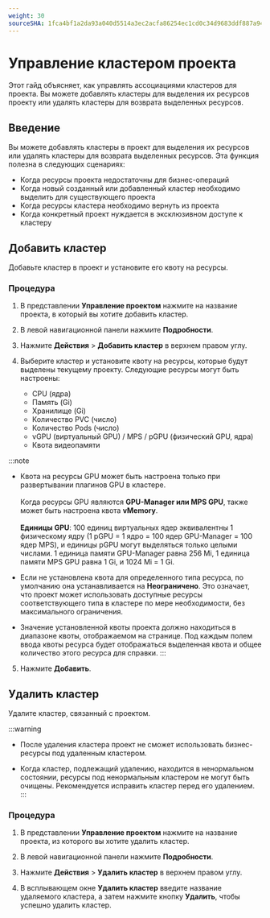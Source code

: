 ```yaml
---
weight: 30
sourceSHA: 1fca4bf1a2da93a040d5514a3ec2acfa86254ec1cd0c34d9683ddf887a948a19
---
```


# Управление кластером проекта

Этот гайд объясняет, как управлять ассоциациями кластеров для проекта. Вы можете добавлять кластеры для выделения их ресурсов проекту или удалять кластеры для возврата выделенных ресурсов.

## Введение

Вы можете добавлять кластеры в проект для выделения их ресурсов или удалять кластеры для возврата выделенных ресурсов. Эта функция полезна в следующих сценариях:

- Когда ресурсы проекта недостаточны для бизнес-операций
- Когда новый созданный или добавленный кластер необходимо выделить для существующего проекта
- Когда ресурсы кластера необходимо вернуть из проекта
- Когда конкретный проект нуждается в эксклюзивном доступе к кластеру

## Добавить кластер

Добавьте кластер в проект и установите его квоту на ресурсы.

### Процедура

1. В представлении **Управление проектом** нажмите на название проекта, в который вы хотите добавить кластер.

2. В левой навигационной панели нажмите **Подробности**.

3. Нажмите **Действия** > **Добавить кластер** в верхнем правом углу.

4. Выберите кластер и установите квоту на ресурсы, которые будут выделены текущему проекту. Следующие ресурсы могут быть настроены:
   - CPU (ядра)
   - Память (Gi)
   - Хранилище (Gi)
   - Количество PVC (число)
   - Количество Pods (число)
   - vGPU (виртуальный GPU) / MPS / pGPU (физический GPU, ядра)
   - Квота видеопамяти

:::note

- Квота на ресурсы GPU может быть настроена только при развертывании плагинов GPU в кластере.<br /><br />Когда ресурсы GPU являются **GPU-Manager или MPS GPU**, также может быть настроена квота **vMemory**.<br /><br />**Единицы GPU**: 100 единиц виртуальных ядер эквивалентны 1 физическому ядру (1 pGPU = 1 ядро = 100 ядер GPU-Manager = 100 ядер MPS), и единицы pGPU могут выделяться только целыми числами. 1 единица памяти GPU-Manager равна 256 Mi, 1 единица памяти MPS GPU равна 1 Gi, и 1024 Mi = 1 Gi.

- Если не установлена квота для определенного типа ресурса, по умолчанию она устанавливается на **Неограничено**. Это означает, что проект может использовать доступные ресурсы соответствующего типа в кластере по мере необходимости, без максимального ограничения.

- Значение установленной квоты проекта должно находиться в диапазоне квоты, отображаемом на странице. Под каждым полем ввода квоты ресурса будет отображаться выделенная квота и общее количество этого ресурса для справки.
:::

5. Нажмите **Добавить**.

## Удалить кластер

Удалите кластер, связанный с проектом.

:::warning

- После удаления кластера проект не сможет использовать бизнес-ресурсы под удаленным кластером.

- Когда кластер, подлежащий удалению, находится в ненормальном состоянии, ресурсы под ненормальным кластером не могут быть очищены. Рекомендуется исправить кластер перед его удалением.
:::

### Процедура

1. В представлении **Управление проектом** нажмите на название проекта, из которого вы хотите удалить кластер.

2. В левой навигационной панели нажмите **Подробности**.

3. Нажмите **Действия** > **Удалить кластер** в верхнем правом углу.

4. В всплывающем окне **Удалить кластер** введите название удаляемого кластера, а затем нажмите кнопку **Удалить**, чтобы успешно удалить кластер.
